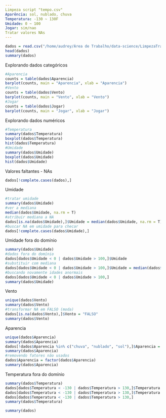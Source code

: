 ```yaml
---
Limpeza script "tempo.csv"
Aparência: sol, nublado, chuva
Temperatura: -130 ~ 130F
Umidade: 0 ~ 100
Jogar: sim/nao
Tratar valores NAs
---
```

```r
dados = read.csv("/home/audrey/Área de Trabalho/data-science/LimpezaTratamentoDeDados/dados/tempo.csv", sep = ";", na.strings = "", stringsAsFactors = T)
head(dados)
summary(dados)
```
Explorando dados categóricos
```r
#Aparencia
counts = table(dados$Aparencia)
barplot(counts, main = "Aparencia", xlab = "Aparencia")
#Vento
counts = table(dados$Vento)
barplot(counts, main = "Vento", xlab = "Vento")
#Jogar
counts = table(dados$Jogar)
barplot(counts, main = "Jogar", xlab = "Jogar")
```
Explorando dados numéricos
```r
#Temperatura
summary(dados$Temperatura)
boxplot(dados$Temperatura)
hist(dados$Temperatura)
#Umidade
summary(dados$Umidade)
boxplot(dados$Umidade)
hist(dados$Umidade)
```
Valores faltantes - NAs
```r
dados[!complete.cases(dados),]
```
Umidade
```r
#tratar umidade
summary(dados$Umidade)
#ver a mediana
median(dados$Umidade, na.rm = T)
#atribuir mediana a NA
dados[is.na(dados$Umidade),]$Umidade = median(dados$Umidade, na.rm = T)
#buscar NA em umidade para checar
dados[!complete.cases(dados$Umidade),]
```
Umidade fora do domínio
```r
summary(dados$Umidade)
#dados fora do domínio
dados[dados$Umidade < 0 | dados$Umidade > 100,]$Umidade
#substituir com mediana
dados[dados$Umidade < 0 | dados$Umidade > 100,]$Umidade = median(dados$Umidade)
#buscando novamente idades anormais
dados[dados$Umidade < 0 | dados$Umidade > 100,]
summary(dados$Umidade)
```

Vento
```r
unique(dados$Vento)
summary(dados$Vento)
#transformar NA em FALSO (moda)
dados[is.na(dados$Vento),]$Vento = "FALSO"
summary(dados$Vento)
```
Aparencia
```r
unique(dados$Aparencia)
summary(dados$Aparencia)
dados[!dados$Aparencia %in% c("chuva", "nublado", "sol"),]$Aparencia = "sol"
summary(dados$Aparencia)
#removendo fatores não usados
dados$Aparencia = factor(dados$Aparencia)
summary(dados$Aparencia)
```
Temperatura fora do domínio
```r
summary(dados$Temperatura)
dados[dados$Temperatura < -130 | dados$Temperatura > 130,]$Temperatura
dados[dados$Temperatura < -130 | dados$Temperatura > 130,]$Temperatura = median(dados$Temperatura)
dados[dados$Temperatura < -130 | dados$Temperatura > 130,]
summary(dados$Temperatura)
```
```r
summary(dados)
```

